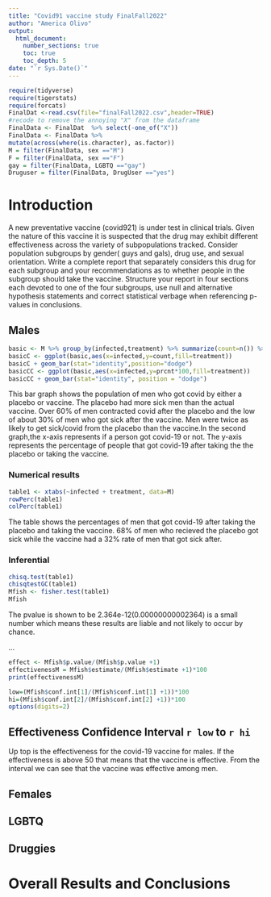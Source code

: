 ```yaml
---
title: "Covid91 vaccine study FinalFall2022"
author: "America Olivo"
output: 
  html_document:
    number_sections: true
    toc: true
    toc_depth: 5
date: "`r Sys.Date()`" 
---
```


```r
require(tidyverse)
require(tigerstats)
require(forcats)
FinalDat <-read.csv(file="finalFall2022.csv",header=TRUE)
#recode to remove the annoying "X" from the dataframe
FinalData <- FinalDat  %>% select(-one_of("X"))
FinalData <- FinalData %>%
mutate(across(where(is.character), as.factor))
M = filter(FinalData, sex =="M")
F = filter(FinalData, sex =="F")
gay = filter(FinalData, LGBTQ =="gay")
Druguser = filter(FinalData, DrugUser =="yes")
```

# Introduction

A new  preventative vaccine (covid921) is under test in clinical trials. Given the nature of this vaccine it is suspected that the drug may exhibit different effectiveness across the variety of subpopulations tracked. Consider population subgroups by gender( guys and gals), drug use, and sexual orientation. Write a complete report that separately considers this drug for each subgroup and your recommendations as to whether people in the subgroup should take the vaccine. Structure your report in four sections each devoted to one of the four subgroups, use null and alternative hypothesis statements and correct statistical verbage when referencing p-values in conclusions.

## Males

```r
basic <- M %>% group_by(infected,treatment) %>% summarize(count=n()) %>%  mutate(prcnt=count/sum(count))
basicC <- ggplot(basic,aes(x=infected,y=count,fill=treatment))
basicC + geom_bar(stat="identity",position="dodge")
basicCC <- ggplot(basic,aes(x=infected,y=prcnt*100,fill=treatment)) 
basicCC + geom_bar(stat="identity", position = "dodge")
```


This bar graph shows the population of men who got covid by either a placebo or vaccine. The placebo had more sick men than the actual vaccine. Over 60% of men contracted covid after the placebo and the low of about 30% of men who got sick after the vaccine. Men were twice as likely to get sick/covid from the placebo than the vaccine.In the second graph,the x-axis represents  if a person got covid-19 or not. The y-axis represents the percentage of people that got covid-19 after taking the the placebo or taking the vaccine.


### Numerical results


```r
table1 <- xtabs(~infected + treatment, data=M)
rowPerc(table1)
colPerc(table1)
```


The table shows the percentages of men that got covid-19 after taking the placebo and taking the vaccine. 68% of men who recieved the placebo got sick while the vaccine had a 32% rate of men that got sick after. 


### Inferential 


```r
chisq.test(table1)
chisqtestGC(table1)
Mfish <- fisher.test(table1)
Mfish
```


The pvalue is shown to be 2.364e-12(0.00000000002364) is a small number which means these results are liable and not likely to occur by chance. 

...



```r
effect <- Mfish$p.value/(Mfish$p.value +1)
effectivenessM = Mfish$estimate/(Mfish$estimate +1)*100
print(effectivenessM)
```


```r
low=(Mfish$conf.int[1]/(Mfish$conf.int[1] +1))*100
hi=(Mfish$conf.int[2]/(Mfish$conf.int[2] +1))*100
options(digits=2)
```




## Effectiveness Confidence Interval `r low`  to `r hi`

Up top is the effectiveness for the covid-19 vaccine for males. If the effectiveness is above 50 that means that the vaccine is effective. From the interval we can see that the vaccine was effective among men. 



## Females


## LGBTQ



## Druggies


# Overall Results and Conclusions